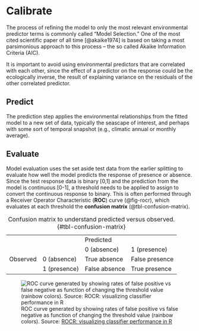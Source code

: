 # Calibrate

The process of refining the model to only the most relevant environmental predictor terms is commonly called "Model Selection." One of the most cited scientific paper of all time [@akaike1974] is based on taking a most parsimonious approach to this process -- the so called Akaike Information Criteria (AIC).

It is important to avoid using environmental predictors that are correlated with each other, since the effect of a predictor on the response could be the ecologically inverse, the result of explaining variance on the residuals of the other correlated predictor.

## Predict

The prediction step applies the environmental relationships from the fitted model to a new set of data, typically the seascape of interest, and perhaps with some sort of temporal snapshot (e.g., climatic annual or monthly average).

## Evaluate

Model evaluation uses the set aside test data from the earlier splitting to evaluate how well the model predicts the response of presence or absence. Since the test response data is binary \[0,1\] and the prediction from the model is continuous \[0-1\], a threshold needs to be applied to assign to convert the continuous response to binary. This is often performed through a Receiver Operator Characteristic (**ROC**) curve (@fig-rocr), which evaluates at each threshold the **confusion matrix** (@tbl-confusion-matrix).

|          |              |               |                |
|----------|--------------|---------------|----------------|
|          |              | Predicted     |                |
|          |              | 0 (absence)   | 1 (presence)   |
| Observed | 0 (absence)  | True absence  | False presence |
|          | 1 (presence) | False absence | True presence  |

: Confusion matrix to understand predicted versus observed. {#tbl-confusion-matrix}

![ROC curve generated by showing rates of false positive vs false negative as function of changing the threshold value (rainbow colors). Source: [ROCR: visualizing classifier performance in R](https://cran.rstudio.com/web/packages/ROCR/vignettes/ROCR.html)](figures/rocr.png){#fig-rocr}
